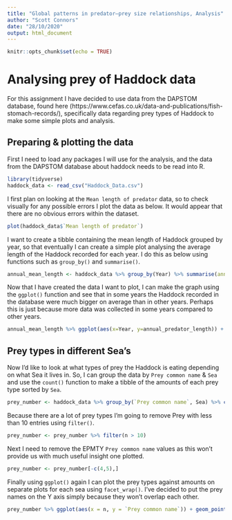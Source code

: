 ```yaml
---
title: "Global patterns in predator—prey size relationships, Analysis"
author: "Scott Connors"
date: "28/10/2020"
output: html_document
---
```




```r
knitr::opts_chunk$set(echo = TRUE)
```

# Analysing prey of Haddock data

For this assignment I have decided to use data from the DAPSTOM database, found here (https://www.cefas.co.uk/data-and-publications/fish-stomach-records/), specifically data regarding prey types of Haddock to make some simple plots and analysis.

## Preparing & plotting the data

First I need to load any packages I will use for the analysis, and the data from the DAPSTOM database about haddock needs to be read into R.

```r
library(tidyverse)
haddock_data <- read_csv("Haddock_Data.csv")
```

I first plan on looking at the `Mean length of predator` data, so to check visually for any possible errors I plot the data as below. It would appear that there are no obvious errors within the dataset. 

```r
plot(haddock_data$`Mean length of predator`)
```

I want to create a tibble containing the mean length of Haddock grouped by year, so that eventually I can create a simple plot analysing the average length of the Haddock recorded for each year. I do this as below using functions such as `group_by()` and `summarise()`. 

```r
annual_mean_length <- haddock_data %>% group_by(Year) %>% summarise(annual_predator_length = mean(`Mean length of predator`))
```

Now that I have created the data I want to plot, I can make the graph using the `ggplot()` function and see that in some years the Haddock recorded in the database were much bigger on average than in other years. Perhaps this is just because more data was collected in some years compared to other years. 

```r
annual_mean_length %>% ggplot(aes(x=Year, y=annual_predator_length)) + geom_point() + geom_line() + ylab("Annual Mean Length [cm]")
```

## Prey types in different Sea's

Now I'd like to look at what types of prey the Haddock is eating depending on what Sea it lives in. So, I can group the data by `Prey common name` & `Sea` and use the `count()` function to make a tibble of the amounts of each prey type sorted by `Sea`.

```r
prey_number <- haddock_data %>% group_by(`Prey common name`, Sea) %>% count()
```

Because there are a lot of prey types I'm going to remove Prey with less than 10 entries using `filter()`. 

```r
prey_number <- prey_number %>% filter(n > 10)
```

Next I need to remove the EPMTY `Prey common name` values as this won't provide us with much useful insight one plotted.

```r
prey_number <- prey_number[-c(4,5),]
```

Finally using `ggplot()` again I can plot the prey types against amounts on separate plots for each sea using `facet_wrap()`. I've decided to put the prey names on the Y axis simply because they won't overlap each other.

```r
prey_number %>% ggplot(aes(x = n, y = `Prey common name`)) + geom_point() + geom_line() + facet_wrap(~Sea)
```